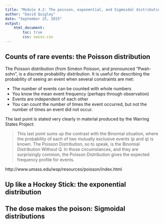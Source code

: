 ```yaml
---
title: "Module 4.2: The poisson, exponential, and Sigmoidal distributions"
author: "David Quigley"
date: "September 25, 2015"
output: 
    html_document:
        toc: true
        css: swiss.css
---
```



Counts of rare events: the Poisson distribution
--------------------------------------------------------------------------------

The Poisson distribution (from Siméon Poisson, and pronounced "Pwah-sohn", is a discrete probability distribution. It is useful for describing the probability of seeing an event when several constraints are met:

* The number of events can be counted with whole numbers
* You know the mean event frequency (perhaps through observation)
* Events are independent of each other
* You can count the number of times the event occurred, but not the number of times an event did not occur.

The last point is stated very clearly in material produced by the Warring States Project:  

>This last point sums up the contrast with the Binomial situation, where the probability of each of two mutually exclusive events (p and q) is known. The Poisson Distribution, so to speak, is the Binomial Distribution Without Q. In those circumstances, and they are surprisingly common, the Poisson Distribution gives the expected frequency profile for events.

http://www.umass.edu/wsp/resources/poisson/index.html


Up like a Hockey Stick: the exponential distribution
--------------------------------------------------------------------------------

The dose makes the poison: Sigmoidal distributions
--------------------------------------------------------------------------------

